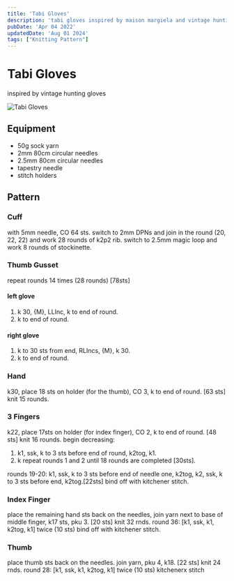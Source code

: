 ```yaml
---
title: 'Tabi Gloves'
description: 'tabi gloves inspired by maison margiela and vintage hunting gloves'
pubDate: 'Apr 04 2022'
updatedDate: 'Aug 01 2024'
tags: ["Knitting Pattern"]
---
```

# Tabi Gloves
inspired by vintage hunting gloves


![Tabi Gloves](/tabigloves.jpg)

## Equipment
- 50g sock yarn
- 2mm 80cm circular needles
- 2.5mm 80cm circular needles
- tapestry needle
- stitch holders

## Pattern

### Cuff
with 5mm needle, CO 64 sts. switch to 2mm DPNs and join in the round (20, 22, 22) and work 28 rounds of k2p2 rib. switch to 2.5mm magic loop and work 8 rounds of stockinette.

### Thumb Gusset
repeat rounds 14 times (28 rounds) \[78sts\]

#### left glove
1. k 30, \{M\}, LLInc, k to end of round.
2. k to end of round.

#### right glove
1. k to 30 sts from end, RLIncs, \{M\}, k 30.
2. k to end of round.

### Hand
k30, place 18 sts on holder (for the thumb), CO 3, k to end of round. \[63 sts\] knit 15 rounds.

### 3 Fingers
k22, place 17sts on holder (for index finger), CO 2, k to end of round. \[48 sts\] knit 16 rounds.
begin decreasing:

1. k1, ssk, k to 3 sts before end of round, k2tog, k1.
2. k
repeat rounds 1 and 2 until 18 rounds are completed \[30sts\].

rounds 19-20: k1, ssk, k to 3 sts before end of needle one, k2tog, k2, ssk, k to 3 sts before end, k2tog.\[22sts\]
bind off with kitchener stitch.

### Index Finger
place the remaining hand sts back on the needles, join yarn next to base of middle finger, k17 sts, pku 3. \[20 sts\] knit 32 rnds.
round 36: [k1, ssk, k1, k2tog, k1] twice (10 sts)
bind off with kitchener stitch.

### Thumb
place thumb sts back on the needles. join yarn, pku 4, k18. [22 sts] knit 24 rnds.
round 28: [k1, ssk, k1, k2tog, k1] twice (10 sts)
kitchenerx stitch